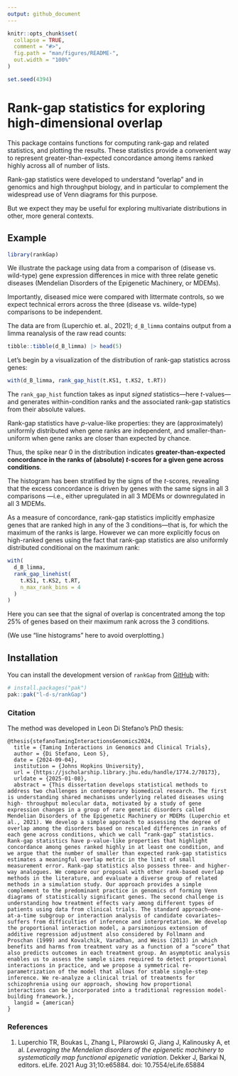 ```yaml
---
output: github_document
---
```


<!-- README.md is generated from README.Rmd. Please edit that file -->

```r
knitr::opts_chunk$set(
  collapse = TRUE,
  comment = "#>",
  fig.path = "man/figures/README-",
  out.width = "100%"
)

set.seed(4394)
```

# Rank-gap statistics for exploring high-dimensional overlap

<!-- badges: start -->
<!-- badges: end -->

This package contains functions for computing rank-gap and related statistics,
and plotting the results. These statistics provide a convenient way to
represent greater-than-expected concordance among items ranked highly across
all of number of lists.

Rank-gap statistics were developed to understand "overlap" and in genomics and
high throughput biology, and in particular to complement the widespread use of
Venn diagrams for this purpose.

But we expect they may be useful for exploring multivariate distributions in
other, more general contexts.


## Example

```r
library(rankGap)
```

We illustrate the package using data from a comparison of (disease vs.
wild-type) gene expression differences in mice with three relate genetic
diseases (Mendelian Disorders of the Epigenetic Machinery, or MDEMs).

Importantly, diseased mice were compared with littermate controls, so we expect
technical errors across the three (disease vs. wilde-type) comparisons to be
independent.

The data are from (Luperchio et. al., 2021); `d_B_limma` contains output from a
limma reanalysis of the raw read counts:

```r
tibble::tibble(d_B_limma) |> head(5)
```

Let's begin by a visualization of the distribution of rank-gap statistics across
genes:

```r
with(d_B_limma, rank_gap_hist(t.KS1, t.KS2, t.RT))
```

The `rank_gap_hist` function takes as input _signed_ statistics—here
_t_-values— and generates within-condition ranks and the associated rank-gap
statistics from their absolute values.

Rank-gap statistics have *p*-value-like properties: they are (approximately)
uniformly distributed when gene ranks are independent, and smaller-than-uniform
when gene ranks are closer than expected by chance.

Thus, the spike near 0 in the distribution indicates **greater-than-expected
concordance in the ranks of (absolute) *t*-scores for a given gene across
conditions**.

The histogram has been stratified by the signs of the _t_-scores, revealing
that the excess concordance is driven by genes with the same signs in all 3
comparisons —i.e., either upregulated in all 3 MDEMs or downregulated in all 3
MDEMs.

As a measure of concordance, rank-gap statistics implicitly emphasize genes
that are ranked high in any of the 3 conditions—that is, for which the maximum
of the ranks is large. However we can more explicitly focus on high-ranked
genes using the fact that rank-gap statistics are also uniformly distributed
conditional on the maximum rank:

```r
with(
  d_B_limma,
  rank_gap_linehist(
    t.KS1, t.KS2, t.RT,
    n_max_rank_bins = 4
  )
)
```

Here you can see that the signal of overlap is concentrated among the top 25%
of genes based on their maximum rank across the 3 conditions.

(We use "line histograms" here to avoid overplotting.)

## Installation

You can install the development version of `rankGap` from
[GitHub](https://github.com/) with:

``` r
# install.packages("pak")
pak::pak("l-d-s/rankGap")
```

### Citation

The method was developed in Leon Di Stefano's PhD thesis:

```
@thesis{stefanoTamingInteractionsGenomics2024,
  title = {Taming Interactions in Genomics and Clinical Trials},
  author = {Di Stefano, Leon S},
  date = {2024-09-04},
  institution = {Johns Hopkins University},
  url = {https://jscholarship.library.jhu.edu/handle/1774.2/70173},
  urldate = {2025-01-08},
  abstract = {This dissertation develops statistical methods to address two challenges in contemporary biomedical research. The first is understanding shared mechanisms underlying related diseases using high- throughput molecular data, motivated by a study of gene expression changes in a group of rare genetic disorders called Mendelian Disorders of the Epigenetic Machinery or MDEMs (Luperchio et al., 2021). We develop a simple approach to assessing the degree of overlap among the disorders based on rescaled differences in ranks of each gene across conditions, which we call “rank-gap” statistics. Rank-gap statistics have p-value-like properties that highlight concordance among genes ranked highly in at least one condition, and we argue that the number of smaller than expected rank-gap statistics estimates a meaningful overlap metric in the limit of small measurement error. Rank-gap statistics also possess three- and higher-way analogues. We compare our proposal with other rank-based overlap methods in the literature, and evaluate a diverse group of related methods in a simulation study. Our approach provides a simple complement to the predominant practice in genomics of forming Venn diagrams of statistically significant genes. The second challenge is understanding how treatment effects vary among different types of patients using data from clinical trials. The standard approach—one-at-a-time subgroup or interaction analysis of candidate covariates—suffers from difficulties of inference and interpretation. We develop the proportional interaction model, a parsimonious extension of additive regression adjustment also considered by Follmann and Proschan (1999) and Kovalchik, Varadhan, and Weiss (2013) in which benefits and harms from treatment vary as a function of a “score” that also predicts outcomes in each treatment group. An asymptotic analysis enables us to assess the sample sizes required to detect proportional interactions in practice, and we propose a symmetrical re-parametrization of the model that allows for stable single-step inference. We re-analyze a clinical trial of treatments for schizophrenia using our approach, showing how proportional interactions can be incorporated into a traditional regression model-building framework.},
  langid = {american}
}
```

### References

1. Luperchio TR, Boukas L, Zhang L, Pilarowski G, Jiang J, Kalinousky A, et al.
*Leveraging the Mendelian disorders of the epigenetic machinery to
systematically map functional epigenetic variation*. Dekker J, Barkai N,
editors. eLife. 2021 Aug 31;10:e65884. doi: 10.7554/eLife.65884
